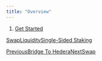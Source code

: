 ```yaml
---
title: "Overview"
---
```


1. [Get Started](/get-started)

[Swap](/get-started/saucerswap-tutorials/swap)[Liquidity](/get-started/saucerswap-tutorials/liquidity)[Single-Sided Staking](/get-started/saucerswap-tutorials/single-sided-staking)

[PreviousBridge To Hedera](/get-started/hedera-guide/bridge-to-hedera)[NextSwap](/get-started/saucerswap-tutorials/swap)
